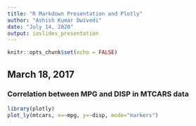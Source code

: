 ```yaml
---
title: "R Markdown Presentation and Plotly"
author: "Ashish Kumar Dwivedi"
date: "July 14, 2020"
output: ioslides_presentation
---
```


```r
knitr::opts_chunk$set(echo = FALSE)
```

## March 18, 2017
### Correlation between MPG and DISP in MTCARS data
```r
library(plotly)
plot_ly(mtcars, x=~mpg, y=~disp, mode="markers") 
```